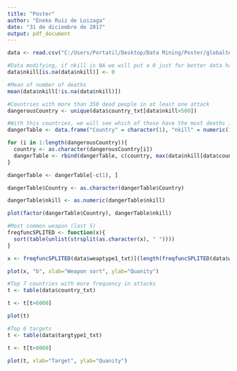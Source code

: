 ---
title: "Poster"
author: "Eneko Ruiz de Loizaga"
date: "31 de diciembre de 2017"
output: pdf_document
---

```{r}
data <- read.csv("C:/Users/Portatil/Desktop/Data Mining/Poster/globalterrorismdb_0617dist.csv")

#Data modifying, if nkill is NA we will put a 0 just for better data handeling
data$nkill[is.na(data$nkill)] <- 0

#Mean of number of deaths
mean(data$nkill[!is.na(data$nkill)])

#Countries with more than 350 dead people in at least one attack
dangerousCountry <- unique(data$country_txt[data$nkill>500])

#With this countries, we will see which of those have the most deaths in all their suffered attacks
dangerTable <- data.frame("Country" = character(1), "nkill" = numeric(1), stringsAsFactors=FALSE)

for (i in 1:length(dangerousCountry)){
  country <- as.character(dangerousCountry[i])
  dangerTable <- rbind(dangerTable, c(country, max(data$nkill[data$country_txt == country])))
}

dangerTable <- dangerTable[-c(1), ]

dangerTable$Country <- as.character(dangerTable$Country)

dangerTable$nkill <- as.numeric(dangerTable$nkill)

plot(factor(dangerTable$Country), dangerTable$nkill)

#Most common weapon (last 5)
freqfuncSPLITED <- function(x){
  sort(table(unlist(strsplit(as.character(x), " "))))
}

x <- freqfuncSPLITED(data$weaptype1_txt)[(length(freqfuncSPLITED(data$weaptype1_txt)) - 4):length(freqfuncSPLITED(data$weaptype1_txt))]

plot(x, "b", xlab="Weapon sort", ylab="Quanity")

#Top 7 countries with more frequency in attacks
t <- table(data$country_txt)

t <- t[t>6000]

plot(t)

#Top 6 targets
t <- table(data$targtype1_txt)

t <- t[t>8000]

plot(t, xlab="Target", ylab="Quanity")

```
